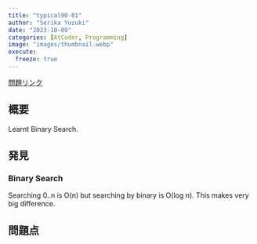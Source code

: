 ```yaml
---
title: "typical90-01"
author: "Serika Yuzuki"
date: "2023-10-09"
categories: [AtCoder, Programming]
image: "images/thumbnail.webp"
execute:
  freeze: true
---
```


[問題リンク](https://atcoder.jp/contests/typical90/tasks/typical90_a)

## 概要

Learnt Binary Search.

## 発見

### Binary Search

Searching 0..n is O(n) but searching by binary is O(log n).
This makes very big difference.

## 問題点